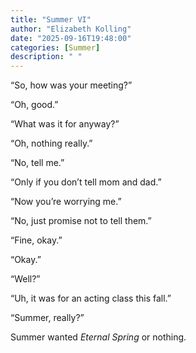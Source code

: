 ```yaml
---
title: "Summer VI"
author: "Elizabeth Kolling"
date: "2025-09-16T19:48:00"
categories: [Summer]
description: " "
---
```



"So, how was your meeting?"

"Oh, good."

"What was it for anyway?"

"Oh, nothing really."

"No, tell me." 

"Only if you don't tell mom and dad."

"Now you're worrying me."

"No, just promise not to tell them."

"Fine, okay."

"Okay."

"Well?"

"Uh, it was for an acting class this fall."

"Summer, really?"

Summer wanted *Eternal Spring* or nothing.